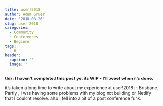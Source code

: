 ```yaml
---
title: user!2018
author: Adam Gruer
date: '2018-08-26'
slug: user-2018
categories:
  - Community
  - Conferences
  - Beginner
tags:
  - R
header:
  caption: ''
  image: ''
---
```

**tldr: I haven't completed this post yet its WIP - I'll tweet when it's done.**

it's taken a long time to write about my experience  at user!2018 in Brisbane.
Partly , i was having some problems with my blog not building on Netlify that I
couldnt resolve. also i fell into a bit of a post conference funk.
 

